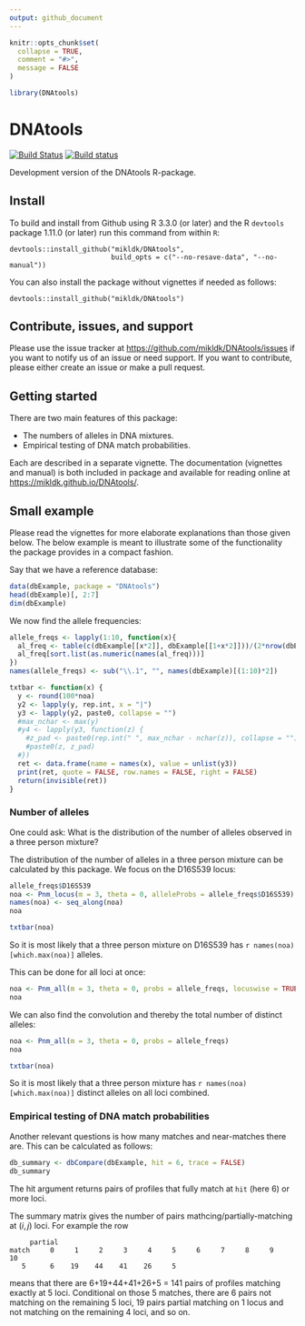 ```yaml
---
output: github_document
---
```


<!-- README.md is generated from README.Rmd. Please edit only README.Rmd! -->

```r
knitr::opts_chunk$set(
  collapse = TRUE,
  comment = "#>",
  message = FALSE
)
```

```r
library(DNAtools)
```

# DNAtools

[![Build Status](https://travis-ci.org/mikldk/DNAtools.svg?branch=master)](https://travis-ci.org/mikldk/DNAtools)
[![Build status](https://ci.appveyor.com/api/projects/status/1861od7todeskm5p/branch/master?svg=true)](https://ci.appveyor.com/project/mikldk/DNAtools/branch/master)

Development version of the DNAtools R-package.

## Install

To build and install from Github using R 3.3.0 (or later) and the R `devtools` package 1.11.0 (or later) run this command from within `R`:

```
devtools::install_github("mikldk/DNAtools", 
                         build_opts = c("--no-resave-data", "--no-manual"))
```

You can also install the package without vignettes if needed as follows:

```
devtools::install_github("mikldk/DNAtools")
```


## Contribute, issues, and support ##

Please use the issue tracker at <https://github.com/mikldk/DNAtools/issues> 
if you want to notify us of an issue or need support.
If you want to contribute, please either create an issue or make a pull request.

## Getting started

There are two main features of this package:

* The numbers of alleles in DNA mixtures.
* Empirical testing of DNA match probabilities.

Each are described in a separate vignette. 
The documentation (vignettes and manual) is both included in package 
and available for reading online at <https://mikldk.github.io/DNAtools/>.


## Small example

Please read the vignettes for more elaborate explanations than those given below. 
The below example is meant to illustrate some of the functionality the package provides in 
a compact fashion.

Say that we have a reference database:

```r
data(dbExample, package = "DNAtools")
head(dbExample)[, 2:7]
dim(dbExample)
```

We now find the allele frequencies:

```r
allele_freqs <- lapply(1:10, function(x){
  al_freq <- table(c(dbExample[[x*2]], dbExample[[1+x*2]]))/(2*nrow(dbExample))
  al_freq[sort.list(as.numeric(names(al_freq)))]
})
names(allele_freqs) <- sub("\\.1", "", names(dbExample)[(1:10)*2])
```


```r
txtbar <- function(x) {
  y <- round(100*noa)
  y2 <- lapply(y, rep.int, x = "|")
  y3 <- lapply(y2, paste0, collapse = "")
  #max_nchar <- max(y)
  #y4 <- lapply(y3, function(z) {
    #z_pad <- paste0(rep.int(" ", max_nchar - nchar(z)), collapse = "")
    #paste0(z, z_pad)
  #})
  ret <- data.frame(name = names(x), value = unlist(y3))
  print(ret, quote = FALSE, row.names = FALSE, right = FALSE)
  return(invisible(ret))
}
```

### Number of alleles

One could ask: What is the distribution of the number of alleles observed in a three person mixture?

The distribution of the number of alleles in a three person mixture can 
be calculated by this package. 
We focus on the D16S539 locus:

```r
allele_freqs$D16S539
noa <- Pnm_locus(m = 3, theta = 0, alleleProbs = allele_freqs$D16S539)
names(noa) <- seq_along(noa)
noa
```

```r
txtbar(noa)
```

So it is most likely that a three person mixture on D16S539 has `r names(noa)[which.max(noa)]` alleles.

This can be done for all loci at once:

```r
noa <- Pnm_all(m = 3, theta = 0, probs = allele_freqs, locuswise = TRUE)
noa
```

We can also find the convolution and thereby the total number of distinct alleles:

```r
noa <- Pnm_all(m = 3, theta = 0, probs = allele_freqs)
noa
```

```r
txtbar(noa)
```

So it is most likely that a three person mixture has `r names(noa)[which.max(noa)]` distinct alleles on all loci combined.


### Empirical testing of DNA match probabilities

Another relevant questions is how many matches and near-matches there are. 
This can be calculated as follows:

```r
db_summary <- dbCompare(dbExample, hit = 6, trace = FALSE)
db_summary
```

The hit argument returns pairs of profiles that fully match at `hit` (here 6) or more loci.

The summary matrix gives the number of pairs mathcing/partially-matching at $(i,j)$ loci. 
For example the row
```
     partial
match     0     1     2     3     4     5     6     7     8     9    10
   5      6    19    44    41    26     5                              
```
means that there are 6+19+44+41+26+5 = 141 pairs of profiles matching exactly at 
5 loci. 
Conditional on those 5 matches, there are 
6 pairs not matching on the remaining 5 loci, 
19 pairs partial matching on 1 locus and not matching on the remaining 4 loci, 
and so on.


